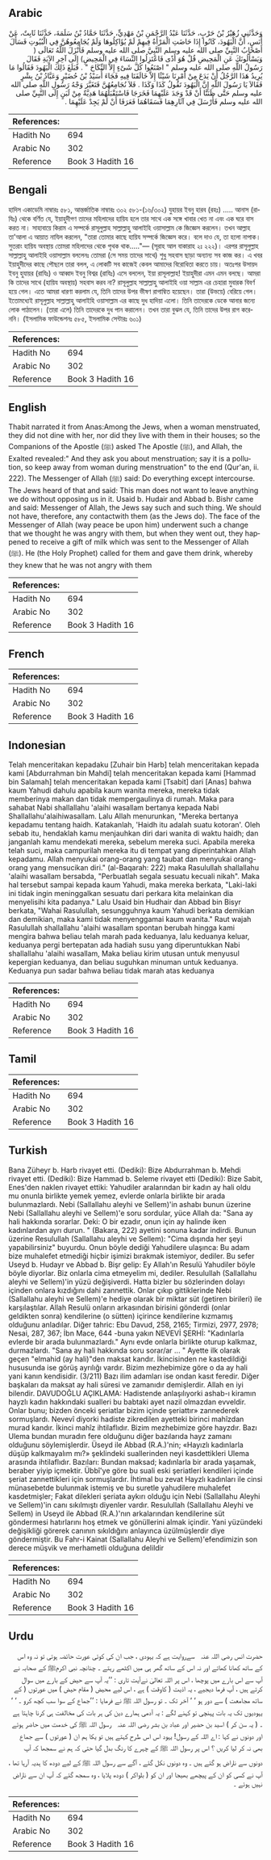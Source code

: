 ## Arabic


<div dir="rtl" lang="ar" style={{fontSize:'larger',backgroundColor:'#f8f9fa',padding:20}}>
وَحَدَّثَنِي زُهَيْرُ بْنُ حَرْبٍ، حَدَّثَنَا عَبْدُ الرَّحْمَنِ بْنُ مَهْدِيٍّ، حَدَّثَنَا حَمَّادُ بْنُ سَلَمَةَ، حَدَّثَنَا ثَابِتٌ، عَنْ أَنَسٍ، أَنَّ الْيَهُودَ، كَانُوا إِذَا حَاضَتِ الْمَرْأَةُ فِيهِمْ لَمْ يُؤَاكِلُوهَا وَلَمْ يُجَامِعُوهُنَّ فِي الْبُيُوتِ فَسَأَلَ أَصْحَابُ النَّبِيِّ صلى الله عليه وسلم النَّبِيَّ صلى الله عليه وسلم فَأَنْزَلَ اللَّهُ تَعَالَى ‏(‏ وَيَسْأَلُونَكَ عَنِ الْمَحِيضِ قُلْ هُوَ أَذًى فَاعْتَزِلُوا النِّسَاءَ فِي الْمَحِيضِ‏)‏ إِلَى آخِرِ الآيَةِ فَقَالَ رَسُولُ اللَّهِ صلى الله عليه وسلم ‏"‏ اصْنَعُوا كُلَّ شَىْءٍ إِلاَّ النِّكَاحَ ‏"‏ ‏.‏ فَبَلَغَ ذَلِكَ الْيَهُودَ فَقَالُوا مَا يُرِيدُ هَذَا الرَّجُلُ أَنْ يَدَعَ مِنْ أَمْرِنَا شَيْئًا إِلاَّ خَالَفَنَا فِيهِ فَجَاءَ أُسَيْدُ بْنُ حُضَيْرٍ وَعَبَّادُ بْنُ بِشْرٍ فَقَالاَ يَا رَسُولَ اللَّهِ إِنَّ الْيَهُودَ تَقُولُ كَذَا وَكَذَا ‏.‏ فَلاَ نُجَامِعُهُنَّ فَتَغَيَّرَ وَجْهُ رَسُولِ اللَّهِ صلى الله عليه وسلم حَتَّى ظَنَنَّا أَنْ قَدْ وَجَدَ عَلَيْهِمَا فَخَرَجَا فَاسْتَقْبَلَهُمَا هَدِيَّةٌ مِنْ لَبَنٍ إِلَى النَّبِيِّ صلى الله عليه وسلم فَأَرْسَلَ فِي آثَارِهِمَا فَسَقَاهُمَا فَعَرَفَا أَنْ لَمْ يَجِدْ عَلَيْهِمَا ‏.‏
</div>
<div style={{backgroundColor:'#f8f9fa',padding:20, marginBottom: 10}}><table> <thead> <tr> <th>References:</th> <th></th> </tr> </thead> <tbody><tr><td>Hadith No</td><td>694</td></tr><tr><td>Arabic No</td><td>302</td></tr><tr><td>Reference</td><td>Book 3 Hadith 16</td></tr></tbody></table></div>

## Bengali


<div dir="ltr" lang="bn" style={{fontSize:'larger',backgroundColor:'#f8f9fa',padding:20}}>
হাদিস একাডেমি নাম্বারঃ ৫৮১, আন্তর্জাতিক নাম্বারঃ ৩০২ ৫৮১-(১৬/৩০২) যুহায়র ইবনু হারব (রহঃ) ..... আনাস (রাযিঃ) থেকে বর্ণিত যে, ইয়াহুদীগণ তাদের মহিলাদের হায়িয হলে তার সাথে এক সঙ্গে খাবার খেত না এবং এক ঘরে বাস করত না। সাহাবায়ে কিরাম এ সম্পর্কে রাসূলুল্লাহ সাল্লাল্লাহু আলাইহি ওয়াসাল্লাম কে জিজ্ঞেস করলেন। তখন আল্লাহ তা'আলা এ আয়াত নাযিল করলেন, "তারা তোমার কাছে হায়িয সম্পর্কে জিজ্ঞেস করে। বলে দাও যে, তা হলো নাপাক। সুতরাং হায়িয অবস্থায় তোমরা মহিলাদের থেকে পৃথক থাক....."— (সূরাহ আল বাকারাহ ২ঃ ২২২)। এরপর রাসূলুল্লাহ সাল্লাল্লাহু আলাইহি ওয়াসাল্লাম বললেনঃ তোমরা (সে সময় তাদের সাথে) শুধু সহবাস ছাড়া অন্যান্য সব কাজ কর। এ খবর ইয়াহুদীদের কাছে পৌছলে তারা বলল, এ লোকটি সব কাজেই কেবল আমাদের বিরোধিতা করতে চায়। অতঃপর উসায়দ ইবনু হুযায়র (রাযিঃ) ও আব্বাদ ইবনু বিশ্বর (রাযিঃ) এসে বললেন, ইয়া রাসূলাল্লাহ! ইয়াহুদীরা এমন এমন বলছে। আমরা কি তাদের সাথে (হায়িয অবস্থায়) সহবাস করব না? রাসূলুল্লাহ সাল্লাল্লাহু আলাইহি ওয়া সাল্লাম এর চেহারা মুবারক বিবর্ণ হয়ে গেল। এতে আমরা ধারণা করলাম যে, তিনি তাদের উপর ভীষণ রাগাম্বিত হয়েছেন। তারা (উভয়ে) বেরিয়ে গেল। ইতোমধ্যেই রাসূলুল্লাহ সাল্লাল্লাহু আলাইহি ওয়াসাল্লাম এর কাছে দুধ হাদিয়া এলো। তিনি তাদেরকে ডেকে আনার জন্যে লোক পাঠালেন। (তারা এলে) তিনি তাদেরকে দুধ পান করালেন। তখন তারা বুঝল যে, তিনি তাদের উপর রাগ করেননি। (ইসলামিক ফাউন্ডেশনঃ ৫৮৫, ইসলামিক সেন্টারঃ ৬০১)
</div>
<div style={{backgroundColor:'#f8f9fa',padding:20, marginBottom: 10}}><table> <thead> <tr> <th>References:</th> <th></th> </tr> </thead> <tbody><tr><td>Hadith No</td><td>694</td></tr><tr><td>Arabic No</td><td>302</td></tr><tr><td>Reference</td><td>Book 3 Hadith 16</td></tr></tbody></table></div>

## English


<div dir="ltr" lang="en" style={{fontSize:'larger',backgroundColor:'#f8f9fa',padding:20}}>
Thabit narrated it from Anas:Among the Jews, when a woman menstruated, they did not dine with her, nor did they live with them in their houses; so the Companions of the Apostle (ﷺ) asked The Apostle (ﷺ), and Allah, the Exalted revealed:" And they ask you about menstruation; say it is a pollution, so keep away from woman during menstruation" to the end (Qur'an, ii. 222). The Messenger of Allah (ﷺ) said: Do everything except intercourse. The Jews heard of that and said: This man does not want to leave anything we do without opposing us in it. Usaid b. Hudair and Abbad b. Bishr came and said: Messenger of Allah, the Jews say such and such thing. We should not have, therefore, any contactwith them (as the Jews do). The face of the Messenger of Allah (way peace be upon him) underwent such a change that we thought he was angry with them, but when they went out, they happened to receive a gift of milk which was sent to the Messenger of Allah (ﷺ). He (the Holy Prophet) called for them and gave them drink, whereby they knew that he was not angry with them
</div>
<div style={{backgroundColor:'#f8f9fa',padding:20, marginBottom: 10}}><table> <thead> <tr> <th>References:</th> <th></th> </tr> </thead> <tbody><tr><td>Hadith No</td><td>694</td></tr><tr><td>Arabic No</td><td>302</td></tr><tr><td>Reference</td><td>Book 3 Hadith 16</td></tr></tbody></table></div>

## French


<div dir="ltr" lang="fr" style={{fontSize:'larger',backgroundColor:'#f8f9fa',padding:20}}>

</div>
<div style={{backgroundColor:'#f8f9fa',padding:20, marginBottom: 10}}><table> <thead> <tr> <th>References:</th> <th></th> </tr> </thead> <tbody><tr><td>Hadith No</td><td>694</td></tr><tr><td>Arabic No</td><td>302</td></tr><tr><td>Reference</td><td>Book 3 Hadith 16</td></tr></tbody></table></div>

## Indonesian


<div dir="ltr" lang="id" style={{fontSize:'larger',backgroundColor:'#f8f9fa',padding:20}}>
Telah menceritakan kepadaku [Zuhair bin Harb] telah menceritakan kepada kami [Abdurrahman bin Mahdi] telah menceritakan kepada kami [Hammad bin Salamah] telah menceritakan kepada kami [Tsabit] dari [Anas] bahwa kaum Yahudi dahulu apabila kaum wanita mereka, mereka tidak memberinya makan dan tidak mempergaulinya di rumah. Maka para sahabat Nabi shallallahu 'alaihi wasallam bertanya kepada Nabi Shallallahu'alaihiwasallam. Lalu Allah menurunkan, "Mereka bertanya kepadamu tentang haidh. Katakanlah, 'Haidh itu adalah suatu kotoran'. Oleh sebab itu, hendaklah kamu menjauhkan diri dari wanita di waktu haidh; dan janganlah kamu mendekati mereka, sebelum mereka suci. Apabila mereka telah suci, maka campurilah mereka itu di tempat yang diperintahkan Allah kepadamu. Allah menyukai orang-orang yang taubat dan menyukai orang-orang yang mensucikan diri." (al-Baqarah: 222) maka Rasulullah shallallahu 'alaihi wasallam bersabda, "Perbuatlah segala sesuatu kecuali nikah". Maka hal tersebut sampai kepada kaum Yahudi, maka mereka berkata, "Laki-laki ini tidak ingin meninggalkan sesuatu dari perkara kita melainkan dia menyelisihi kita padanya." Lalu Usaid bin Hudhair dan Abbad bin Bisyr berkata, "Wahai Rasulullah, sesungguhnya kaum Yahudi berkata demikian dan demikian, maka kami tidak menyenggamai kaum wanita." Raut wajah Rasulullah shallallahu 'alaihi wasallam spontan berubah hingga kami mengira bahwa beliau telah marah pada keduanya, lalu keduanya keluar, keduanya pergi bertepatan ada hadiah susu yang diperuntukkan Nabi shallallahu 'alaihi wasallam, Maka beliau kirim utusan untuk menyusul kepergian keduanya, dan beliau suguhkan minuman untuk keduanya. Keduanya pun sadar bahwa beliau tidak marah atas keduanya
</div>
<div style={{backgroundColor:'#f8f9fa',padding:20, marginBottom: 10}}><table> <thead> <tr> <th>References:</th> <th></th> </tr> </thead> <tbody><tr><td>Hadith No</td><td>694</td></tr><tr><td>Arabic No</td><td>302</td></tr><tr><td>Reference</td><td>Book 3 Hadith 16</td></tr></tbody></table></div>

## Tamil


<div dir="ltr" lang="ta" style={{fontSize:'larger',backgroundColor:'#f8f9fa',padding:20}}>

</div>
<div style={{backgroundColor:'#f8f9fa',padding:20, marginBottom: 10}}><table> <thead> <tr> <th>References:</th> <th></th> </tr> </thead> <tbody><tr><td>Hadith No</td><td>694</td></tr><tr><td>Arabic No</td><td>302</td></tr><tr><td>Reference</td><td>Book 3 Hadith 16</td></tr></tbody></table></div>

## Turkish


<div dir="ltr" lang="tr" style={{fontSize:'larger',backgroundColor:'#f8f9fa',padding:20}}>
Bana Züheyr b. Harb rivayet etti. (Dediki): Bize Abdurrahman b. Mehdi rivayet etti. (Dediki): Bize Hammad b. Seleme rivayet etti (Dediki): Bize Sabit, Enes'den naklen rivayet ettiki: Yahudiler aralarından bir kadın ay hali oldu mu onunla birlikte yemek yemez, evlerde onlarla birlikte bir arada bulunmazlardı. Nebi (Sallallahu aleyhi ve Sellem)'in ashabı bunun üzerine Nebi (Sallallahu aleyhi ve Sellem)'e soru sordular, yüce Allah da: "Sana ay hali hakkında sorarlar. Deki: O bir ezadır, onun için ay halinde iken kadınlardan ayrı durun. " (Bakara, 222) ayetini sonuna kadar indirdi. Bunun üzerine Resulullah (Sallallahu aleyhi ve Sellem): "Cima dışında her şeyi yapabilirsiniz" buyurdu. Onun böyle dediği Yahudilere ulaşınca: Bu adam bize muhalefet etmediği hiçbir işimizi bırakmak istemiyor, dediler. Bu sefer Useyd b. Hudayr ve Abbad b. Bişr gelip: Ey Allah'ın Resulü Yahudiler böyle böyle diyorlar. Biz onlarla cima etmeyelim mi, dediler. Resulullah (Sallallahu aleyhi ve Sellem)'in yüzü değişiverdi. Hatta bizler bu sözlerinden dolayı içinden onlara kızdığını dahi zannettik. Onlar çıkıp gittiklerinde Nebi (Sallallahu aleyhi ve Sellem)'e hediye olarak bir miktar süt (getiren birileri) ile karşılaştılar. Allah Resulü onların arkasından birisini gönderdi (onlar geldikten sonra) kendilerine (o sütten) içirince kendilerine kızmamış olduğunu anladılar. Diğer tahric: Ebu Davud, 258, 2165; Tirmizi, 2977, 2978; Nesai, 287, 367; İbn Mace, 644 -buna yakın NEVEVİ ŞERHİ: "Kadınlarla evlerde bir arada bulunmazlardı." Aynı evde onlarla birlikte oturup kalkmaz, durmazlardı. "Sana ay hali hakkında soru sorar/ar ... " Ayette ilk olarak geçen "elmahid (ay hali)"den maksat kandır. İkincisinden ne kastedildiği hususunda ise görüş ayrılığı vardır. Bizim mezhebimize göre o da ay hali yani kanın kendisidir. (3/211) Bazı ilim adamları ise ondan kasıt feredir. Diğer başkaları da maksat ay hali süresi ve zamanıdır demişlerdir. Allah en iyi bilendir. DAVUDOĞLU AÇIKLAMA: Hadistende anlaşılıyorki ashab-ı kiramın hayzlı kadın hakkındaki sualleri bu babtaki ayet nazil olmazdan evveldir. Onlar bunu; bizden önceki şeriatlar bizim içinde şeriattır» zannederek sormuşlardı. Nevevî diyorki hadiste zikredilen ayetteki birinci mahîzdan murad kandır. İkinci mahîz ihtilaflıdır. Bizim mezhebimize göre hayzdır. Bazı Ulema bundan muradın fere olduğunu diğer bazılarıda hayz zamanı olduğunu söylemişlerdir. Üseyd ile Abbad (R.A.)'nin; «Hayızlı kadınlarla düşüp kalkmayalım mı?» şeklindeki suallerinden neyi kasdettikleri Ulema arasında ihtilaflıdır. Bazıları: Bundan maksad; kadınlarla bir arada yaşamak, beraber yiyip içmektir. Übbî'ye göre bu suali eski şeriatleri kendileri içinde şeriat zannettikleri için sormuşlardır. İhtimal bu zevat Hayzlı kadınları ile cinsi münasebetde bulunmak istemiş ve bu suretle yahudilere muhalefet kasdetmişler; Fakat dilekleri şeriata aykırı olduğu için Nebi (Sallallahu Aleyhi ve Sellem)'in canı sıkılmıştı diyenler vardır. Resulullah (Sallallahu Aleyhi ve Sellem) in Useyd ile Abbad (R.A.)'nın arkalarından kendilerine süt göndermesi hatırlarını hoş etmek ve gönüllerini almak içindir. Yani yüzündeki değişikliği görerek canının sıkıldığını anlayınca üzülmüşlerdir diye göndermiştir. Bu Fahr-i Kainat (Sallallahu Aleyhi ve Sellem)'efendimizin son derece müşvik ve merhametli olduğuna delildir
</div>
<div style={{backgroundColor:'#f8f9fa',padding:20, marginBottom: 10}}><table> <thead> <tr> <th>References:</th> <th></th> </tr> </thead> <tbody><tr><td>Hadith No</td><td>694</td></tr><tr><td>Arabic No</td><td>302</td></tr><tr><td>Reference</td><td>Book 3 Hadith 16</td></tr></tbody></table></div>

## Urdu


<div dir="rtl" lang="ur" style={{fontSize:'larger',backgroundColor:'#f8f9fa',padding:20}}>
حضرت انس ‌رضی ‌اللہ ‌عنہ ‌ ‌ سےروایت ہے کہ یہودی ، جب ان کی کوئی عورت حائضہ ہوتی تو نہ وہ اس کے ساتھ کھانا کھاتے اور نہ اس کے ساتھ گھر ہی میں اکٹھے رہتے ۔ چنانچہ نبی اکرمﷺ کے صحابہ نے آپ سے اس بارے میں پوچھا ، اس پر اللہ تعالیٰ نےآیت تاری : ’’یہ آپ سے حیض کے بارے میں سوال کرتے ہیں ، آپ فرما دیجیے ، یہ اذیت ( کاوقت ) ہے ، اس لیے محیض ( مقام حیض ) میں عورتوں ( کے ساتھ مجامعت ) سے دور ہو ‘ ‘ آخر تک ۔ تو رسول اللہ ﷺ نے فرمایا : ’’جماع کے سوا سب کچھ کرو ۔ ‘ ‘ یہودیوں تک یہ بات پہنچی تو کہنے لگے : یہ آدمی ہمارے دین کی ہر بات کی مخالفت ہی کرنا چاہتا ہے ۔ ( یہ سن کر ) اسید بن حضیر اور عباد بن بشر ‌رضی ‌اللہ ‌عنہ ‌ ‌ رسول اللہ ﷺ کی خدمت میں حاضر ہوئے اور دونوں نے کہا : اے اللہ کے رسول! یہود اس اس طرح کہتے ہیں تو یکا ہم ان ( عورتوں ) سے جماع بھی نہ کر لیا کریں ؟ اس پر رسول اللہ ﷺ کے چہرے کا رنگ بدل گیا حتی کہ ہم نے سمجھا کہ آپ دونوں سے ناراض ہو گئے ہیں ۔ وہ دونوں نکل گئے ، آگے سے رسول اللہ ﷺ کے لیے دودھ کا ہدیہ آرہا تھا ، آپ نے کسی کو ان کے پیچھے بھیجا اور ان کو ( بلواکر ) دودھ پلایا ، وہ سمجھ گئے کہ آپ ان سے ناراض نہیں ہوئے ۔
</div>
<div style={{backgroundColor:'#f8f9fa',padding:20, marginBottom: 10}}><table> <thead> <tr> <th>References:</th> <th></th> </tr> </thead> <tbody><tr><td>Hadith No</td><td>694</td></tr><tr><td>Arabic No</td><td>302</td></tr><tr><td>Reference</td><td>Book 3 Hadith 16</td></tr></tbody></table></div>